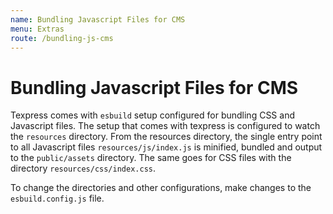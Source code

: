 ```yaml
---
name: Bundling Javascript Files for CMS
menu: Extras
route: /bundling-js-cms
---
```


# Bundling Javascript Files for CMS

Texpress comes with `esbuild` setup configured for bundling CSS and Javascript files. The setup that comes with texpress is configured to watch the `resources` directory. From the resources directory, the single entry point to all Javascript files `resources/js/index.js` is minified, bundled and output to the `public/assets` directory. The same goes for CSS files with the directory `resources/css/index.css`.

To change the directories and other configurations, make changes to the `esbuild.config.js` file.

